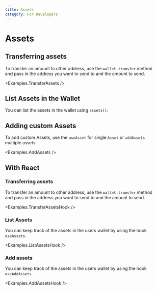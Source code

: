 ```yaml
---
title: Assets
category: For Developers
---
```


# Assets

## Transferring assets

To transfer an amount to other address, use the `wallet.transfer` method and pass in the address you want to send to and the amount to send.

<CodeImport
  file="../../examples/assets/TransferAssets.tsx"
  commentBlock="transferAsset"
/>
<Examples.TransferAssets />

## List Assets in the Wallet

You can list the assets in the wallet using `assets()`.

<CodeImport file="../../examples/assets/ListAssets.tsx" commentBlock="assets" />
<Examples.ListAssets />

## Adding custom Assets

To add custom Assets, use the `useAsset` for single `Asset` or `addAssets` multiple assets.

<CodeImport
  file="../../examples/assets/AddAssets.tsx"
  commentBlock="addAssets"
/>
<Examples.AddAssets />

## With React

### Transferring assets

To transfer an amount to other address, use the `wallet.transfer` method and pass in the address you want to send to and the amount to send.

<CodeImport
  file="../../examples/assets/hooks/TransferAssetsHook.tsx"
  commentBlock="transferHook"
/>
<Examples.TransferAssetsHook />

### List Assets

You can keep track of the assets in the users wallet by using the hook `useAssets`.

<CodeImport
  file="../../examples/assets/hooks/ListAssetsHook.tsx"
  commentBlock="useAssets"
/>
<Examples.ListAssetsHook />

### Add assets

You can keep track of the assets in the users wallet by using the hook `useAddAssets`.

<CodeImport
  file="../../examples/assets/hooks/AddAssetsHook.tsx"
  commentBlock="addAssets"
/>
<Examples.AddAssetsHook />
